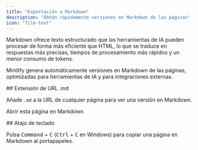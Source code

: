 ```yaml
---
title: "Exportación a Markdown"
description: "Obtén rápidamente versiones en Markdown de las páginas"
icon: "file-text"
---
```



Markdown ofrece texto estructurado que las herramientas de IA pueden procesar de forma más eficiente que HTML, lo que se traduce en respuestas más precisas, tiempos de procesamiento más rápidos y un menor consumo de tokens.

Mintlify genera automáticamente versiones en Markdown de las páginas, optimizadas para herramientas de IA y para integraciones externas.


<div id="md-url-extension">
  ## Extensión de URL .md
</div>

Añade `.md` a la URL de cualquier página para ver una versión en Markdown.

<PreviewButton href="https://mintlify.com/docs/ai/markdown-export.md">Abrir esta página en Markdown</PreviewButton>



<div id="keyboard-shortcut">
  ## Atajo de teclado
</div>

Pulsa <kbd>Command</kbd> + <kbd>C</kbd> (<kbd>Ctrl</kbd> + <kbd>C</kbd> en Windows) para copiar una página en Markdown al portapapeles.
